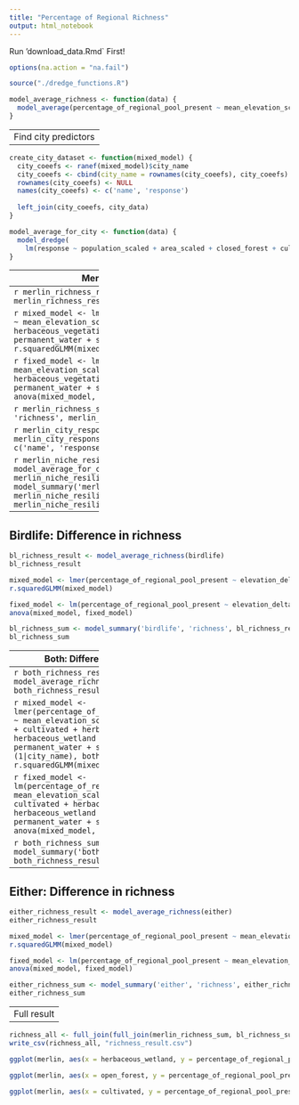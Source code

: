 ```yaml
---
title: "Percentage of Regional Richness"
output: html_notebook
---
```


Run 'download_data.Rmd` First!

```r
options(na.action = "na.fail") 
```

```r
source("./dredge_functions.R")
```

```r
model_average_richness <- function(data) {
  model_average(percentage_of_regional_pool_present ~ mean_elevation_scaled + elevation_delta_scaled + closed_forest + cultivated + herbaceous_vegetation + herbaceous_wetland + open_forest + permanent_water + shrubs + urban + realm + (1|city_name), data, 4)
}
```

----------------------
Find city predictors
----------------------

```r
create_city_dataset <- function(mixed_model) {
  city_coeefs <- ranef(mixed_model)$city_name
  city_coeefs <- cbind(city_name = rownames(city_coeefs), city_coeefs)
  rownames(city_coeefs) <- NULL
  names(city_coeefs) <- c('name', 'response')
  
  left_join(city_coeefs, city_data)
}
```

```r
model_average_for_city <- function(data) {
  model_dredge(
    lm(response ~ population_scaled + area_scaled + closed_forest + cultivated + herbaceous_wetland + herbaceous_vegetation + open_forest + permanent_water + shrubs + urban + realm, data), data, 4)
}
```

----------------------
Merlin: Difference in richness
----------------------
```r
merlin_richness_result <- model_average_richness(merlin)
merlin_richness_result
```

```r
mixed_model <- lmer(percentage_of_regional_pool_present ~ mean_elevation_scaled + closed_forest + cultivated + herbaceous_vegetation + herbaceous_wetland + open_forest + permanent_water + shrubs + realm + (1|city_name), merlin)
r.squaredGLMM(mixed_model)
```

```r
fixed_model <- lm(percentage_of_regional_pool_present ~ mean_elevation_scaled + closed_forest + cultivated + herbaceous_vegetation + herbaceous_wetland + open_forest + permanent_water + shrubs + realm, merlin)
anova(mixed_model, fixed_model)
```
```r
anova(mixed_model, lm(percentage_of_regional_pool_present ~ city_name, merlin))
```

```r
merlin_richness_sum <- model_summary('merlin', 'richness', merlin_richness_result)
merlin_richness_sum
```

```r
merlin_city_response <- create_city_dataset(mixed_model)
merlin_city_response[order(merlin_city_response$response), c('name', 'response')]
```


```r
merlin_niche_resiliance_city_result <- model_average_for_city(merlin_city_response)
merlin_niche_resiliance_city_sum <- model_summary('merlin', 'richness', merlin_niche_resiliance_city_result)
merlin_niche_resiliance_city_sum
```

----------------------
Birdlife: Difference in richness
----------------------
```r
bl_richness_result <- model_average_richness(birdlife)
bl_richness_result
```

```r
mixed_model <- lmer(percentage_of_regional_pool_present ~ elevation_delta_scaled + mean_elevation_scaled + closed_forest + cultivated + herbaceous_vegetation + herbaceous_wetland + open_forest + permanent_water + shrubs + realm + (1|city_name), birdlife)
r.squaredGLMM(mixed_model)
```

```r
fixed_model <- lm(percentage_of_regional_pool_present ~ elevation_delta_scaled + mean_elevation_scaled + closed_forest + cultivated + herbaceous_vegetation + herbaceous_wetland + open_forest + permanent_water + shrubs + realm, birdlife)
anova(mixed_model, fixed_model)
```

```r
bl_richness_sum <- model_summary('birdlife', 'richness', bl_richness_result)
bl_richness_sum
```

----------------------
Both: Difference in richness
----------------------
```r
both_richness_result <- model_average_richness(both)
both_richness_result
```

```r
mixed_model <- lmer(percentage_of_regional_pool_present ~ mean_elevation_scaled + closed_forest + cultivated + herbaceous_vegetation + herbaceous_wetland + open_forest + permanent_water + shrubs + realm + (1|city_name), both)
r.squaredGLMM(mixed_model)
```

```r
fixed_model <- lm(percentage_of_regional_pool_present ~ mean_elevation_scaled + closed_forest + cultivated + herbaceous_vegetation + herbaceous_wetland + open_forest + permanent_water + shrubs + realm, both)
anova(mixed_model, fixed_model)
```

```r
both_richness_sum <- model_summary('both', 'richness', both_richness_result)
both_richness_sum
```

----------------------
Either: Difference in richness
----------------------
```r
either_richness_result <- model_average_richness(either)
either_richness_result
```

```r
mixed_model <- lmer(percentage_of_regional_pool_present ~ mean_elevation_scaled + closed_forest + cultivated + herbaceous_vegetation + herbaceous_wetland + open_forest + permanent_water + shrubs + realm + (1|city_name), either)
r.squaredGLMM(mixed_model)
```

```r
fixed_model <- lm(percentage_of_regional_pool_present ~ mean_elevation_scaled + closed_forest + cultivated + herbaceous_vegetation + herbaceous_wetland + open_forest + permanent_water + shrubs + realm, either)
anova(mixed_model, fixed_model)
```

```r
either_richness_sum <- model_summary('either', 'richness', either_richness_result)
either_richness_sum
```

----------------------
Full result
----------------------
```r
richness_all <- full_join(full_join(merlin_richness_sum, bl_richness_sum), full_join(both_richness_sum, either_richness_sum))
write_csv(richness_all, "richness_result.csv")
```


```r
ggplot(merlin, aes(x = herbaceous_wetland, y = percentage_of_regional_pool_present, colour = realm)) + geom_smooth(method = "lm", se = F) + geom_point(alpha = 0.1) + theme_bw()
```

```r
ggplot(merlin, aes(x = open_forest, y = percentage_of_regional_pool_present, colour = realm)) + geom_smooth(method = "lm", se = F) + geom_point(alpha = 0.1) + theme_bw()
```
```r
ggplot(merlin, aes(x = cultivated, y = percentage_of_regional_pool_present, colour = realm)) + geom_smooth(method = "lm", se = F) + geom_point(alpha = 0.1) + theme_bw()
```




